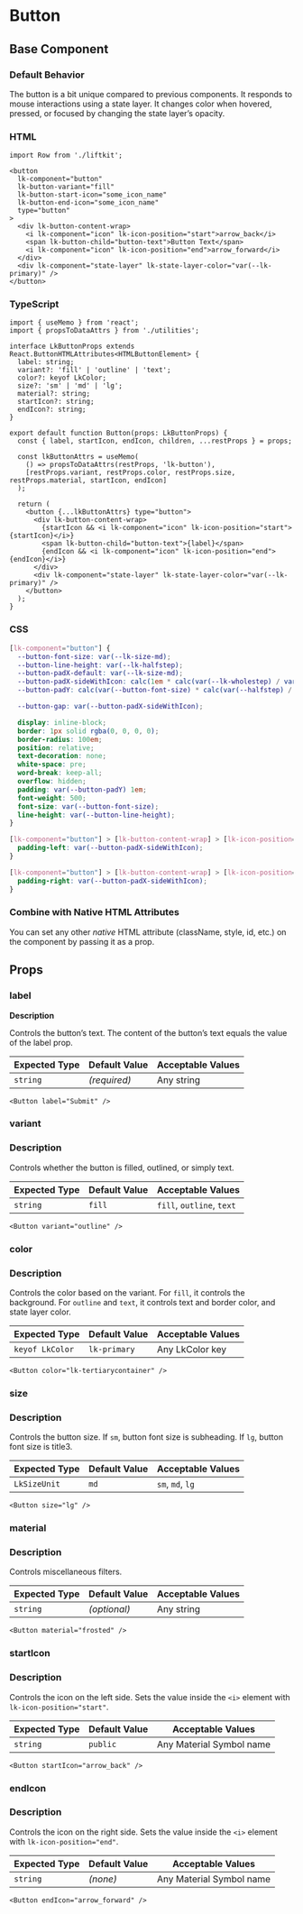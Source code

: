 # Button

## Base Component

### Default Behavior

The button is a bit unique compared to previous components. It responds to mouse interactions using a state layer. It changes color when hovered, pressed, or focused by changing the state layer’s opacity.

### HTML

```tsx
import Row from './liftkit';

<button
  lk-component="button"
  lk-button-variant="fill"
  lk-button-start-icon="some_icon_name"
  lk-button-end-icon="some_icon_name"
  type="button"
>
  <div lk-button-content-wrap>
    <i lk-component="icon" lk-icon-position="start">arrow_back</i>
    <span lk-button-child="button-text">Button Text</span>
    <i lk-component="icon" lk-icon-position="end">arrow_forward</i>
  </div>
  <div lk-component="state-layer" lk-state-layer-color="var(--lk-primary)" />
</button>

```

### TypeScript

```tsx
import { useMemo } from 'react';
import { propsToDataAttrs } from './utilities';

interface LkButtonProps extends React.ButtonHTMLAttributes<HTMLButtonElement> {
  label: string;
  variant?: 'fill' | 'outline' | 'text';
  color?: keyof LkColor;
  size?: 'sm' | 'md' | 'lg';
  material?: string;
  startIcon?: string;
  endIcon?: string;
}

export default function Button(props: LkButtonProps) {
  const { label, startIcon, endIcon, children, ...restProps } = props;

  const lkButtonAttrs = useMemo(
    () => propsToDataAttrs(restProps, 'lk-button'),
    [restProps.variant, restProps.color, restProps.size, restProps.material, startIcon, endIcon]
  );

  return (
    <button {...lkButtonAttrs} type="button">
      <div lk-button-content-wrap>
        {startIcon && <i lk-component="icon" lk-icon-position="start">{startIcon}</i>}
        <span lk-button-child="button-text">{label}</span>
        {endIcon && <i lk-component="icon" lk-icon-position="end">{endIcon}</i>}
      </div>
      <div lk-component="state-layer" lk-state-layer-color="var(--lk-primary)" />
    </button>
  );
}

```

### CSS

```css
[lk-component="button"] {
  --button-font-size: var(--lk-size-md);
  --button-line-height: var(--lk-halfstep);
  --button-padX-default: var(--lk-size-md);
  --button-padX-sideWithIcon: calc(1em * calc(var(--lk-wholestep) / var(--lk-size-xl-unitless)));
  --button-padY: calc(var(--button-font-size) * calc(var(--halfstep) / var(--lk-size-xl-unitless)));

  --button-gap: var(--button-padX-sideWithIcon);

  display: inline-block;
  border: 1px solid rgba(0, 0, 0, 0);
  border-radius: 100em;
  position: relative;
  text-decoration: none;
  white-space: pre;
  word-break: keep-all;
  overflow: hidden;
  padding: var(--button-padY) 1em;
  font-weight: 500;
  font-size: var(--button-font-size);
  line-height: var(--button-line-height);
}

[lk-component="button"] > [lk-button-content-wrap] > [lk-icon-position="start"] {
  padding-left: var(--button-padX-sideWithIcon);
}

[lk-component="button"] > [lk-button-content-wrap] > [lk-icon-position="end"] {
  padding-right: var(--button-padX-sideWithIcon);
}

```

### Combine with Native HTML Attributes

You can set any other *native* HTML attribute (className, style, id, etc.) on the component by passing it as a prop.

## Props

### label

**Description**

Controls the button’s text. The content of the button’s text equals the value of the label prop.

| **Expected Type** | **Default Value** | **Acceptable Values** |
| --- | --- | --- |
| `string` | *(required)* | Any string |

```tsx
<Button label="Submit" />

```

### variant

### Description

Controls whether the button is filled, outlined, or simply text.

| **Expected Type** | **Default Value** | **Acceptable Values** |
| --- | --- | --- |
| `string` | `fill` | `fill`, `outline`, `text` |

```tsx
<Button variant="outline" />

```

### color

### Description

Controls the color based on the variant. For `fill`, it controls the background. For `outline` and `text`, it controls text and border color, and state layer color.

| **Expected Type** | **Default Value** | **Acceptable Values** |
| --- | --- | --- |
| `keyof LkColor` | `lk-primary` | Any LkColor key |

```tsx
<Button color="lk-tertiarycontainer" />

```

### size

### Description

Controls the button size. If `sm`, button font size is subheading. If `lg`, button font size is title3.

| **Expected Type** | **Default Value** | **Acceptable Values** |
| --- | --- | --- |
| `LkSizeUnit` | `md` | `sm`, `md`, `lg` |

```tsx
<Button size="lg" />

```

### material

### Description

Controls miscellaneous filters.

| **Expected Type** | **Default Value** | **Acceptable Values** |
| --- | --- | --- |
| `string` | *(optional)* | Any string |

```tsx
<Button material="frosted" />

```

### startIcon

### Description

Controls the icon on the left side. Sets the value inside the `<i>` element with `lk-icon-position="start"`.

| **Expected Type** | **Default Value** | **Acceptable Values** |
| --- | --- | --- |
| `string` | `public` | Any Material Symbol name |

```tsx
<Button startIcon="arrow_back" />

```

### endIcon

### Description

Controls the icon on the right side. Sets the value inside the `<i>` element with `lk-icon-position="end"`.

| **Expected Type** | **Default Value** | **Acceptable Values** |
| --- | --- | --- |
| `string` | *(none)* | Any Material Symbol name |

```tsx
<Button endIcon="arrow_forward" />

```
